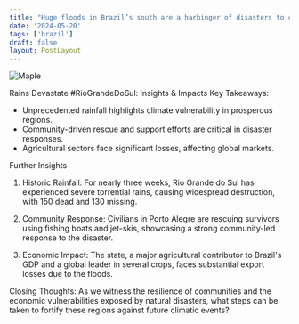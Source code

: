 ```yaml
---
title: "Huge floods in Brazil’s south are a harbinger of disasters to come"
date: '2024-05-20'
tags: ['brazil']
draft: false
layout: PostLayout
---
```


<div className="flex justify-center">
<div className="my-1 w-full px-2 xl:my-1 xl:w-1/2 xl:px-2">
    <img src="https://willpolesa.pythonanywhere.com/static/podcast_thumbnails/thumbnailrecHRpiKew0nccfeQ.jpg" alt="Maple" className="mx-auto h-58 w-auto" />
</div>
</div>

Rains Devastate #RioGrandeDoSul: Insights & Impacts
Key Takeaways:
- Unprecedented rainfall highlights climate vulnerability in prosperous regions.
- Community-driven rescue and support efforts are critical in disaster responses.
- Agricultural sectors face significant losses, affecting global markets.

Further Insights
1. Historic Rainfall:
For nearly three weeks, Rio Grande do Sul has experienced severe torrential rains, causing widespread destruction, with 150 dead and 130 missing.

2. Community Response:
Civilians in Porto Alegre are rescuing survivors using fishing boats and jet-skis, showcasing a strong community-led response to the disaster.

3. Economic Impact:
The state, a major agricultural contributor to Brazil's GDP and a global leader in several crops, faces substantial export losses due to the floods.

Closing Thoughts:
As we witness the resilience of communities and the economic vulnerabilities exposed by natural disasters, what steps can be taken to fortify these regions against future climatic events?
